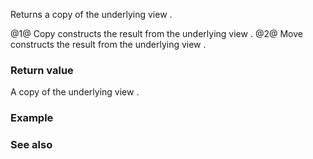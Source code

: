 {{cpp/ranges/lazy_split_view/title|base}}
{{cpp/ranges/lazy_split_view/navbar}}

{{dcl begin}}
{{dcl|num=1|since=c++20|1=
constexpr V base() const&amp; requires std::copy_constructible&lt;V&gt;;
}}
{{dcl|num=2|since=c++20|1=
constexpr V base() &amp;&amp;;
}}
{{dcl end}}

Returns a copy of the underlying view {{rlpsi|/#base_}}.

@1@ Copy constructs the result from the underlying view {{tti|base_}}.
@2@ Move constructs the result from the underlying view {{tti|base_}}.

===Return value===
A copy of the underlying view {{rlpsi|/#base_}}.

===Example===
{{example
|code=
#include &lt;iostream&gt;
#include &lt;ranges&gt;
#include &lt;string_view&gt;

void print(std::string_view rem, auto const&amp; r, std::string_view post = "\n")
{
    for (std::cout &lt;&lt; rem; auto const&amp; e : r)
        std::cout &lt;&lt; e;
    std::cout &lt;&lt; post;
}

int main()
{
    constexpr std::string_view keywords{ "this,..throw,..true,..try,.." };
    constexpr std::string_view pattern{",.."};
    constexpr std::ranges::lazy_split_view lazy_split_view{keywords, pattern};
    print("base() = [", lazy_split_view.base(), "]\n"
          "substrings: ");
    for (auto const&amp; split: lazy_split_view)
        print("[", split, "] ");
}
|output=
base() = [this,..throw,..true,..try,..]
substrings: [this] [throw] [true] [try] []
}}

===See also===
{{dsc begin}}
{{dsc inc|cpp/ranges/adaptor/dsc base|split_view}}
{{dsc end}}

{{langlinks|es|ja|ru|zh}}
